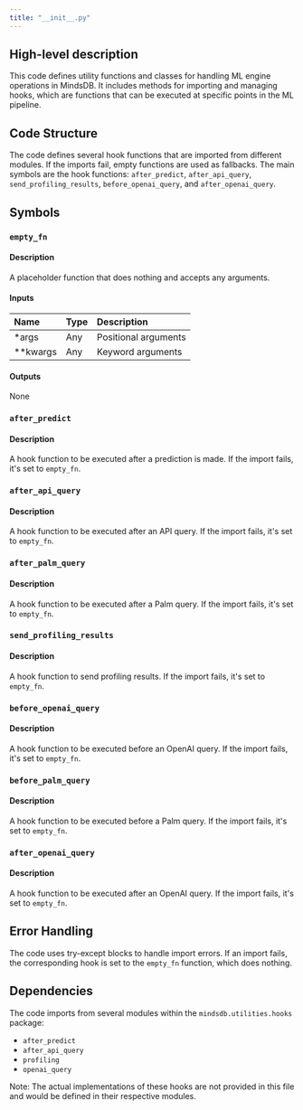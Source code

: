 ```yaml
---
title: "__init__.py"
---
```


## High-level description
This code defines utility functions and classes for handling ML engine operations in MindsDB. It includes methods for importing and managing hooks, which are functions that can be executed at specific points in the ML pipeline.

## Code Structure
The code defines several hook functions that are imported from different modules. If the imports fail, empty functions are used as fallbacks. The main symbols are the hook functions: `after_predict`, `after_api_query`, `send_profiling_results`, `before_openai_query`, and `after_openai_query`.

## Symbols

### `empty_fn`
#### Description
A placeholder function that does nothing and accepts any arguments.

#### Inputs
| Name | Type | Description |
|:-----|:-----|:------------|
| *args | Any | Positional arguments |
| **kwargs | Any | Keyword arguments |

#### Outputs
None

### `after_predict`
#### Description
A hook function to be executed after a prediction is made. If the import fails, it's set to `empty_fn`.

### `after_api_query`
#### Description
A hook function to be executed after an API query. If the import fails, it's set to `empty_fn`.

### `after_palm_query`
#### Description
A hook function to be executed after a Palm query. If the import fails, it's set to `empty_fn`.

### `send_profiling_results`
#### Description
A hook function to send profiling results. If the import fails, it's set to `empty_fn`.

### `before_openai_query`
#### Description
A hook function to be executed before an OpenAI query. If the import fails, it's set to `empty_fn`.

### `before_palm_query`
#### Description
A hook function to be executed before a Palm query. If the import fails, it's set to `empty_fn`.

### `after_openai_query`
#### Description
A hook function to be executed after an OpenAI query. If the import fails, it's set to `empty_fn`.

## Error Handling
The code uses try-except blocks to handle import errors. If an import fails, the corresponding hook is set to the `empty_fn` function, which does nothing.

## Dependencies
The code imports from several modules within the `mindsdb.utilities.hooks` package:
- `after_predict`
- `after_api_query`
- `profiling`
- `openai_query`

Note: The actual implementations of these hooks are not provided in this file and would be defined in their respective modules.
